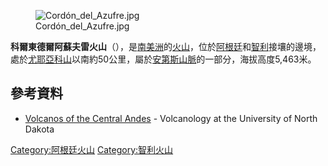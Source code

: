 [[Image:Cordón_del_Azufre.jpg|right]]

{{coord|25|20|S|68|31|W|type:mountain_region:CL|display=title}}

'''科爾東德爾阿蘇夫雷火山'''（{{lang-es|Cordón del Azufre}}），是[[南美洲|南美洲]]的[[火山|火山]]，位於[[阿根廷|阿根廷]]和[[智利|智利]]接壤的邊境，處於[[尤耶亞科山|尤耶亞科山]]以南約50公里，屬於[[安第斯山脈|安第斯山脈]]的一部分，海拔高度5,463米。

==參考資料==
*[https://web.archive.org/web/20090202042006/http://volcano.space.edu/cvz/cdaz.html Volcanos of the Central Andes] - Volcanology at the University of North Dakota

{{Argentina-geo-stub}}
{{Chile-geo-stub}}
[[Category:阿根廷火山|Category:阿根廷火山]]
[[Category:智利火山|Category:智利火山]]